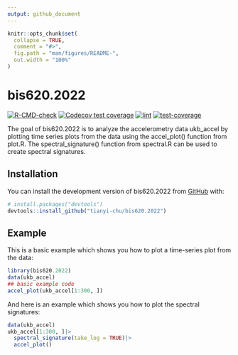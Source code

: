 ```yaml
---
output: github_document
---
```


<!-- README.md is generated from README.Rmd. Please edit that file -->

```r
knitr::opts_chunk$set(
  collapse = TRUE,
  comment = "#>",
  fig.path = "man/figures/README-",
  out.width = "100%"
)
```

# bis620.2022

<!-- badges: start -->
[![R-CMD-check](https://github.com/tianyi-chu/bis620.2022/actions/workflows/R-CMD-check.yaml/badge.svg)](https://github.com/tianyi-chu/bis620.2022/actions/workflows/R-CMD-check.yaml)
[![Codecov test coverage](https://codecov.io/gh/tianyi-chu/bis620.2022/branch/main/graph/badge.svg)](https://app.codecov.io/gh/tianyi-chu/bis620.2022?branch=main)
[![lint](https://github.com/tianyi-chu/bis620.2022/actions/workflows/lint.yaml/badge.svg)](https://github.com/tianyi-chu/bis620.2022/actions/workflows/lint.yaml)
[![test-coverage](https://github.com/tianyi-chu/bis620.2022/actions/workflows/test-coverage.yaml/badge.svg)](https://github.com/tianyi-chu/bis620.2022/actions/workflows/test-coverage.yaml)
<!-- badges: end -->

The goal of bis620.2022 is to analyze the accelerometry data ukb_accel by plotting time series plots from the data using the accel_plot() function from plot.R. The spectral_signature() function from spectral.R can be used to create spectral signatures. 

## Installation

You can install the development version of bis620.2022 from [GitHub](https://github.com/) with:

``` r
# install.packages("devtools")
devtools::install_github("tianyi-chu/bis620.2022")
```

## Example

This is a basic example which shows you how to plot a time-series plot from the data:

```r
library(bis620.2022)
data(ukb_accel)
## basic example code
accel_plot(ukb_accel[1:300, ])
```

And here is an example which shows you how to plot the spectral signatures:
```r
data(ukb_accel)
ukb_accel[1:300, ]|>
  spectral_signature(take_log = TRUE)|>
  accel_plot()
```
